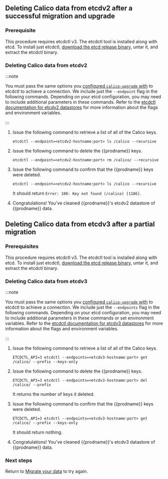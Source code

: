 ## Deleting Calico data from etcdv2 after a successful migration and upgrade

### Prerequisite

This procedure requires etcdctl v3. The etcdctl tool is installed along with etcd. To install just etcdctl, [download the etcd release binary](https://github.com/coreos/etcd/releases), untar it, and extract the etcdctl binary.
  
### Deleting Calico data from etcdv2

:::note

You must pass the same options you 
[configured `calico-upgrade` with](./setup#configuring-calico-upgrade-to-connect-to-the-etcdv2-datastore) 
to etcdctl to achieve a connection. We include just the `--endpoint` flag in the
following commands. Depending on your etcd configuration, you may need to include
additional parameters in these commands. Refer to the 
[etcdctl documentation for etcdv2 datastores](https://github.com/coreos/etcd/blob/master/etcdctl/READMEv2.md)
for more information about the flags and environment variables.

:::

1. Issue the following command to retrieve a list of all of the Calico keys.
   
   ```
   etcdctl --endpoint=<etcdv2-hostname:port> ls /calico --recursive
   ```
   
1. Issue the following command to delete the {{prodname}} keys.
   
   ```
   etcdctl --endpoint=<etcdv2-hostname:port> rm /calico/ --recursive 
   ```
   
1. Issue the following command to confirm that the {{prodname}} keys were deleted.
   
   ```
   etcdctl --endpoint=<etcdv2-hostname:port> ls /calico --recursive
   ```
   
   It should return `Error: 100: Key not found (/calico) [1186]`.
   
1. Congratulations! You've cleaned {{prodname}}'s etcdv2 datastore of {{prodname}}
   data. 

## Deleting Calico data from etcdv3 after a partial migration

### Prerequisites

This procedure requires etcdctl v3. The etcdctl tool is installed along with etcd. To install just etcdctl, [download the etcd release binary](https://github.com/coreos/etcd/releases), untar it, and extract the etcdctl binary.
  

### Deleting Calico data from etcdv3

:::note

You must pass the same options you 
[configured `calico-upgrade` with](./setup#configuring-calico-upgrade-to-connect-to-the-etcdv3-cluster) 
to etcdctl to achieve a connection. We include just the `--endpoints` flag in the
following commands. Depending on your etcd configuration, you may need to include
additional parameters in these commands or set environment variables. Refer to the 
[etcdctl documentation for etcdv3 datastores](https://github.com/coreos/etcd/blob/master/etcdctl/README.md) 
for more information about the flags and environment variables.

:::

1. Issue the following command to retrieve a list of all of the Calico keys.
   
   ```
   ETCDCTL_API=3 etcdctl --endpoints=<etcdv3-hostname:port> get /calico/ --prefix --keys-only
   ```
   
1. Issue the following command to delete the {{prodname}} keys.
   
   ```
   ETCDCTL_API=3 etcdctl --endpoints=<etcdv3-hostname:port> del /calico/ --prefix 
   ```
   
   It returns the number of keys it deleted.
   
1. Issue the following command to confirm that the {{prodname}} keys were deleted.
   
   ```
   ETCDCTL_API=3 etcdctl --endpoints=<etcdv3-hostname:port> get /calico/ --prefix --keys-only
   ```
   
   It should return nothing.
   
1. Congratulations! You've cleaned {{prodname}}'s etcdv3 datastore of {{prodname}}
   data. 
   
### Next steps

Return to [Migrate your data](./migrate)
to try again.
